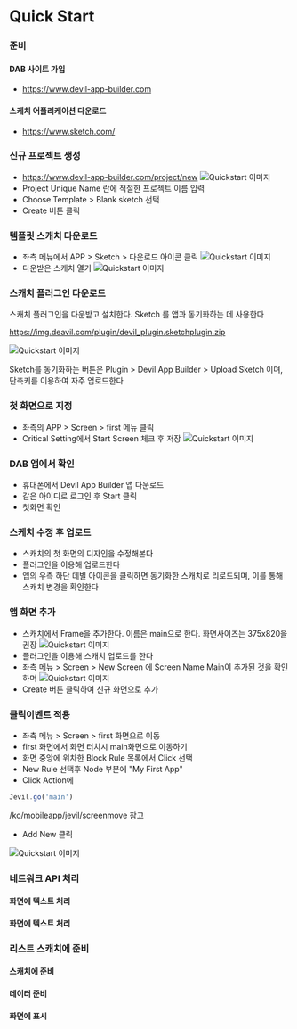 # Quick Start

### 준비
#### DAB 사이트 가입
 - https://www.devil-app-builder.com 
#### 스케치 어플리케이션 다운로드
 - https://www.sketch.com/ 

### 신규 프로젝트 생성
 - https://www.devil-app-builder.com/project/new
 ![Quickstart 이미지](/image/project-new.png)
 - Project Unique Name 란에 적절한 프로젝트 이름 입력
 - Choose Template > Blank sketch 선택
 - Create 버튼 클릭

### 템플릿 스캐치 다운로드
 - 좌측 메뉴에서 APP > Sketch > 다운로드 아이콘 클릭
 ![Quickstart 이미지](/image/sketch-list.png)
 - 다운받은 스캐치 열기
 ![Quickstart 이미지](/image/sketch.png)


### 스캐치 플러그인 다운로드

스캐치 플러그인을 다운받고 설치한다. Sketch 를 앱과 동기화하는 데 사용한다

https://img.deavil.com/plugin/devil_plugin.sketchplugin.zip

![Quickstart 이미지](/image/sketch-plugin.png)

Sketch를 동기화하는 버튼은 Plugin > Devil App Builder > Upload Sketch 이며, 단축키를 이용하여 자주 업로드한다

### 첫 화면으로 지정
- 좌측의 APP > Screen > first 메뉴 클릭
- Critical Setting에서 Start Screen 체크 후 저장
![Quickstart 이미지](/image/screen-setting.png)

### DAB 앱에서 확인
- 휴대폰에서 Devil App Builder 앱 다운로드
- 같은 아이디로 로그인 후 Start 클릭 
- 첫화면 확인

### 스케치 수정 후 업로드
- 스캐치의 첫 화면의 디자인을 수정해본다 
- 플러그인을 이용해 업로드한다
- 앱의 우측 하단 데빌 아이콘을 클릭하면 동기화한 스캐치로 리로드되며, 이를 통해 스캐치 변경을 확인한다

### 앱 화면 추가
- 스캐치에서 Frame을 추가한다. 이름은 main으로 한다. 화면사이즈는 375x820을 권장
![Quickstart 이미지](/image/sketch-main-add.png)
- 플러그인을 이용해 스캐치 업로드를 한다
- 좌측 메뉴 > Screen > New Screen 에 Screen Name Main이 추가된 것을 확인하며 
![Quickstart 이미지](/image/new-screen.png)
- Create 버튼 클릭하여 신규 화면으로 추가

### 클릭이벤트 적용
- 좌측 메뉴 > Screen > first 화면으로 이동
- first 화면에서 화면 터치시 main화면으로 이동하기
- 화면 중앙에 위차한 Block Rule 목록에서 Click 선택 
- New Rule 선택후 Node 부분에 "My First App"
- Click Action에 
```js filename="Click Action"
Jevil.go('main')
```
/ko/mobileapp/jevil/screenmove 참고
- Add New 클릭



![Quickstart 이미지](/image/click-mapping.png)

### 네트워크 API 처리
#### 화면에 텍스트 처리
#### 화면에 텍스트 처리
### 리스트 스캐치에 준비
#### 스캐치에 준비
#### 데이터 준비
#### 화면에 표시


